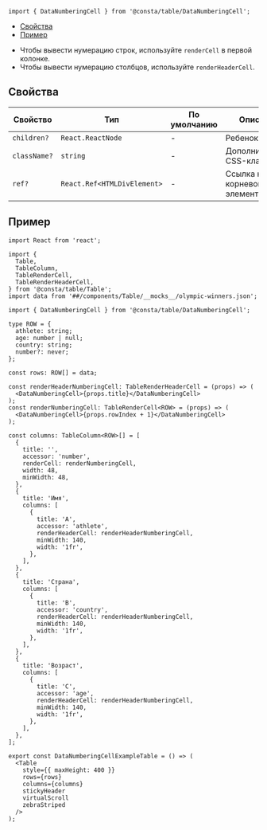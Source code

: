 
```tsx
import { DataNumberingCell } from '@consta/table/DataNumberingCell';
```

<MdxMenu>

- [Свойства](#свойства)
- [Пример](#пример)

</MdxMenu>

- Чтобы вывести нумерацию строк, используйте `renderCell` в первой колонке.
- Чтобы вывести нумерацию столбцов, используйте `renderHeaderCell`.

## Свойства

| Свойство     | Тип                         | По умолчанию | Описание                       |
| ------------ | --------------------------- | ------------ | ------------------------------ |
| `children?`  | `React.ReactNode`           | -            | Ребенок                        |
| `className?` | `string`                    | -            | Дополнительный CSS-класс       |
| `ref?`       | `React.Ref<HTMLDivElement>` | -            | Ссылка на корневой DOM-элемент |

## Пример

<MdxTabs>

```tsx
import React from 'react';

import {
  Table,
  TableColumn,
  TableRenderCell,
  TableRenderHeaderCell,
} from '@consta/table/Table';
import data from '##/components/Table/__mocks__/olympic-winners.json';

import { DataNumberingCell } from '@consta/table/DataNumberingCell';

type ROW = {
  athlete: string;
  age: number | null;
  country: string;
  number?: never;
};

const rows: ROW[] = data;

const renderHeaderNumberingCell: TableRenderHeaderCell = (props) => (
  <DataNumberingCell>{props.title}</DataNumberingCell>
);
const renderNumberingCell: TableRenderCell<ROW> = (props) => (
  <DataNumberingCell>{props.rowIndex + 1}</DataNumberingCell>
);

const columns: TableColumn<ROW>[] = [
  {
    title: '',
    accessor: 'number',
    renderCell: renderNumberingCell,
    width: 48,
    minWidth: 48,
  },
  {
    title: 'Имя',
    columns: [
      {
        title: 'A',
        accessor: 'athlete',
        renderHeaderCell: renderHeaderNumberingCell,
        minWidth: 140,
        width: '1fr',
      },
    ],
  },
  {
    title: 'Страна',
    columns: [
      {
        title: 'B',
        accessor: 'country',
        renderHeaderCell: renderHeaderNumberingCell,
        minWidth: 140,
        width: '1fr',
      },
    ],
  },
  {
    title: 'Возраст',
    columns: [
      {
        title: 'C',
        accessor: 'age',
        renderHeaderCell: renderHeaderNumberingCell,
        minWidth: 140,
        width: '1fr',
      },
    ],
  },
];

export const DataNumberingCellExampleTable = () => (
  <Table
    style={{ maxHeight: 400 }}
    rows={rows}
    columns={columns}
    stickyHeader
    virtualScroll
    zebraStriped
  />
);
```

<DataNumberingCellExampleTable />

</MdxTabs>
